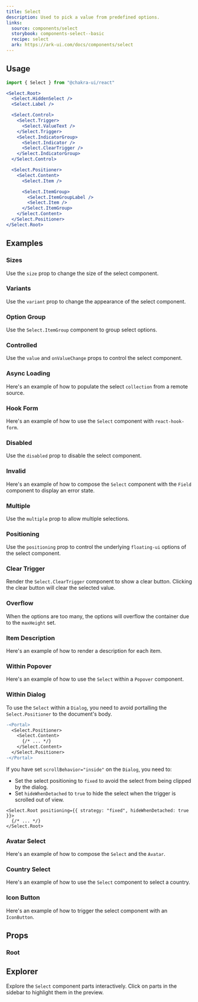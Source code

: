 ```yaml
---
title: Select
description: Used to pick a value from predefined options.
links:
  source: components/select
  storybook: components-select--basic
  recipe: select
  ark: https://ark-ui.com/docs/components/select
---
```


<ExampleTabs name="select-basic" />

## Usage

```jsx
import { Select } from "@chakra-ui/react"
```

```jsx
<Select.Root>
  <Select.HiddenSelect />
  <Select.Label />

  <Select.Control>
    <Select.Trigger>
      <Select.ValueText />
    </Select.Trigger>
    <Select.IndicatorGroup>
      <Select.Indicator />
      <Select.ClearTrigger />
    </Select.IndicatorGroup>
  </Select.Control>

  <Select.Positioner>
    <Select.Content>
      <Select.Item />

      <Select.ItemGroup>
        <Select.ItemGroupLabel />
        <Select.Item />
      </Select.ItemGroup>
    </Select.Content>
  </Select.Positioner>
</Select.Root>
```

## Examples

### Sizes

Use the `size` prop to change the size of the select component.

<ExampleTabs name="select-with-sizes" />

### Variants

Use the `variant` prop to change the appearance of the select component.

<ExampleTabs name="select-with-variants" />

### Option Group

Use the `Select.ItemGroup` component to group select options.

<ExampleTabs name="select-with-option-group" />

### Controlled

Use the `value` and `onValueChange` props to control the select component.

<ExampleTabs name="select-controlled" />

### Async Loading

Here's an example of how to populate the select `collection` from a remote
source.

<ExampleTabs name="select-async-loading" />

### Hook Form

Here's an example of how to use the `Select` component with `react-hook-form`.

<ExampleTabs name="select-with-hook-form" />

### Disabled

Use the `disabled` prop to disable the select component.

<ExampleTabs name="select-with-disabled" />

### Invalid

Here's an example of how to compose the `Select` component with the `Field`
component to display an error state.

<ExampleTabs name="select-with-invalid" />

### Multiple

Use the `multiple` prop to allow multiple selections.

<ExampleTabs name="select-with-multiple" />

### Positioning

Use the `positioning` prop to control the underlying `floating-ui` options of
the select component.

<ExampleTabs name="select-with-positioning" />

### Clear Trigger

Render the `Select.ClearTrigger` component to show a clear button. Clicking the
clear button will clear the selected value.

<ExampleTabs name="select-with-clear" />

### Overflow

When the options are too many, the options will overflow the container due to
the `maxHeight` set.

<ExampleTabs name="select-with-overflow" />

### Item Description

Here's an example of how to render a description for each item.

<ExampleTabs name="select-with-item-description" />

### Within Popover

Here's an example of how to use the `Select` within a `Popover` component.

<ExampleTabs name="select-in-popover" />

### Within Dialog

To use the `Select` within a `Dialog`, you need to avoid portalling the
`Select.Positioner` to the document's body.

```diff
-<Portal>
  <Select.Positioner>
    <Select.Content>
      {/* ... */}
    </Select.Content>
  </Select.Positioner>
-</Portal>
```

If you have set `scrollBehavior="inside"` on the `Dialog`, you need to:

- Set the select positioning to `fixed` to avoid the select from being clipped
  by the dialog.
- Set `hideWhenDetached` to `true` to hide the select when the trigger is
  scrolled out of view.

```tsx
<Select.Root positioning={{ strategy: "fixed", hideWhenDetached: true }}>
  {/* ... */}
</Select.Root>
```

<ExampleTabs name="select-in-dialog" />

### Avatar Select

Here's an example of how to compose the `Select` and the `Avatar`.

<ExampleTabs name="select-with-avatar" />

### Country Select

Here's an example of how to use the `Select` component to select a country.

<ExampleTabs name="select-with-country" />

### Icon Button

Here's an example of how to trigger the select component with an `IconButton`.

<ExampleTabs name="select-with-icon-button" />

## Props

### Root

<PropTable component="Select" part="Root" />

## Explorer

Explore the `Select` component parts interactively. Click on parts in the
sidebar to highlight them in the preview.

<Explorer name="select-basic-explorer" />
